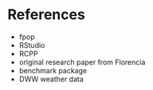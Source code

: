 # References

- fpop
- RStudio
- RCPP
- original research paper from Florencia
- benchmark package
- DWW weather data
